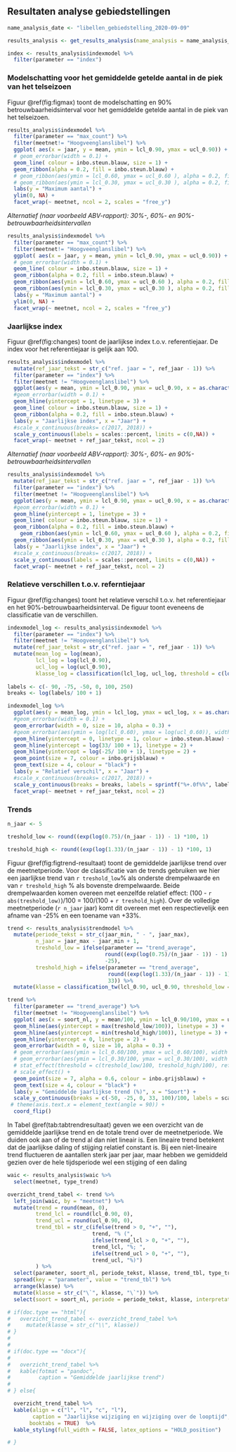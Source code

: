 
## Resultaten analyse gebiedstellingen 

```r
name_analysis_date <- "libellen_gebiedstelling_2020-09-09"

results_analysis <- get_results_analysis(name_analysis = name_analysis_date)

index <- results_analysis$indexmodel %>%
  filter(parameter == "index")
```


### Modelschatting voor het gemiddelde getelde aantal in de piek van het telseizoen

Figuur \@ref(fig:figmax) toont de modelschatting en 90% betrouwbaarheidsinterval voor het gemiddelde getelde aantal in de piek van het telseizoen.

```r

results_analysis$indexmodel %>%
  filter(parameter == "max_count") %>%
  filter(meetnet!= "Hoogveenglanslibel") %>%
  ggplot( aes(x = jaar, y = mean, ymin = lcl_0.90, ymax = ucl_0.90)) +
  # geom_errorbar(width = 0.1) +
  geom_line( colour = inbo.steun.blauw, size = 1) +
  geom_ribbon(alpha = 0.2, fill = inbo.steun.blauw) + 
  # geom_ribbon(aes(ymin = lcl_0.60, ymax = ucl_0.60 ), alpha = 0.2, fill = inbo.steun.blauw) + 
  # geom_ribbon(aes(ymin = lcl_0.30, ymax = ucl_0.30 ), alpha = 0.2, fill = inbo.steun.blauw) + 
  labs(y = "Maximum aantal") +
  ylim(0, NA) +
  facet_wrap(~ meetnet, ncol = 2, scales = "free_y")

```

*Alternatief (naar voorbeeld ABV-rapport): 30%-, 60%- en 90%-betrouwbaarheidsintervallen*

```r

results_analysis$indexmodel %>%
  filter(parameter == "max_count") %>%
  filter(meetnet!= "Hoogveenglanslibel") %>%
  ggplot( aes(x = jaar, y = mean, ymin = lcl_0.90, ymax = ucl_0.90)) +
  # geom_errorbar(width = 0.1) +
  geom_line( colour = inbo.steun.blauw, size = 1) +
  geom_ribbon(alpha = 0.2, fill = inbo.steun.blauw) + 
  geom_ribbon(aes(ymin = lcl_0.60, ymax = ucl_0.60 ), alpha = 0.2, fill = inbo.steun.blauw) + 
  geom_ribbon(aes(ymin = lcl_0.30, ymax = ucl_0.30 ), alpha = 0.2, fill = inbo.steun.blauw) + 
  labs(y = "Maximum aantal") +
  ylim(0, NA) +
  facet_wrap(~ meetnet, ncol = 2, scales = "free_y")
```



### Jaarlijkse index

Figuur \@ref(fig:changes) toont de jaarlijkse index t.o.v. referentiejaar. De index voor het referentiejaar is gelijk aan 100. 

```r

results_analysis$indexmodel %>%
  mutate(ref_jaar_tekst = str_c("ref. jaar = ", ref_jaar - 1)) %>%
  filter(parameter == "index") %>%
  filter(meetnet != "Hoogveenglanslibel") %>%
  ggplot(aes(y = mean, ymin = lcl_0.90, ymax = ucl_0.90, x = as.character(jaar), group = meetnet)) +
  #geom_errorbar(width = 0.1) +
  geom_hline(yintercept = 1, linetype = 3) +
  geom_line( colour = inbo.steun.blauw, size = 1) +
  geom_ribbon(alpha = 0.2, fill = inbo.steun.blauw) +  
  labs(y = "Jaarlijkse index", x = "Jaar") +
  #scale_x_continuous(breaks= c(2017, 2018)) +
  scale_y_continuous(labels = scales::percent, limits = c(0,NA)) +
  facet_wrap(~ meetnet + ref_jaar_tekst, ncol = 2)

```


*Alternatief (naar voorbeeld ABV-rapport): 30%-, 60%- en 90%-betrouwbaarheidsintervallen*

```r

results_analysis$indexmodel %>%
  mutate(ref_jaar_tekst = str_c("ref. jaar = ", ref_jaar - 1)) %>%
  filter(parameter == "index") %>%
  filter(meetnet != "Hoogveenglanslibel") %>%
  ggplot(aes(y = mean, ymin = lcl_0.90, ymax = ucl_0.90, x = as.character(jaar), group = meetnet)) +
  #geom_errorbar(width = 0.1) +
  geom_hline(yintercept = 1, linetype = 3) +
  geom_line( colour = inbo.steun.blauw, size = 1) +
  geom_ribbon(alpha = 0.2, fill = inbo.steun.blauw) + 
    geom_ribbon(aes(ymin = lcl_0.60, ymax = ucl_0.60 ), alpha = 0.2, fill = inbo.steun.blauw) + 
  geom_ribbon(aes(ymin = lcl_0.30, ymax = ucl_0.30 ), alpha = 0.2, fill = inbo.steun.blauw) + 
  labs(y = "Jaarlijkse index", x = "Jaar") +
  #scale_x_continuous(breaks= c(2017, 2018)) +
  scale_y_continuous(labels = scales::percent, limits = c(0,NA)) +
  facet_wrap(~ meetnet + ref_jaar_tekst, ncol = 2)
```

### Relatieve verschillen t.o.v. referntiejaar

Figuur \@ref(fig:changes) toont het relatieve verschil t.o.v. het referentiejaar en het 90%-betrouwbaarheidsinterval. De figuur toont eveneens de classificatie van de verschillen. 

```r

indexmodel_log <- results_analysis$indexmodel %>%
  filter(parameter == "index") %>%
  filter(meetnet != "Hoogveenglanslibel") %>%
  mutate(ref_jaar_tekst = str_c("ref. jaar = ", ref_jaar - 1)) %>%
  mutate(mean_log = log(mean),
         lcl_log = log(lcl_0.90),
         ucl_log = log(ucl_0.90),
         klasse_log = classification(lcl_log, ucl_log, threshold = c(log(0.75), log(1.33)), reference = 0)) 
  
labels <- c(- 90, -75, -50, 0, 100, 250)
breaks <- log(labels/ 100 + 1)

indexmodel_log %>%
  ggplot(aes(y = mean_log, ymin = lcl_log, ymax = ucl_log, x = as.character(jaar), group = meetnet, label = klasse_log)) +
  #geom_errorbar(width = 0.1) +
  geom_errorbar(width = 0, size = 10, alpha = 0.3) +
  #geom_errorbar(aes(ymin = log(lcl_0.60), ymax = log(ucl_0.60)), width = 0, size = 10, alpha = 0.3) +
  geom_hline(yintercept = 0, linetype = 1, colour = inbo.steun.blauw) +
  geom_hline(yintercept = log(33/ 100 + 1), linetype = 2) +
  geom_hline(yintercept = log(-25/ 100 + 1), linetype = 2) +
  geom_point(size = 7, colour = inbo.grijsblauw) +
  geom_text(size = 4, colour = "black") +
  labs(y = "Relatief verschil", x = "Jaar") +
  #scale_x_continuous(breaks= c(2017, 2018)) +
  scale_y_continuous(breaks = breaks, labels = sprintf("%+.0f%%", labels)) +
  facet_wrap(~ meetnet + ref_jaar_tekst, ncol = 2)

```



### Trends

```r

n_jaar <- 5

treshold_low <- round((exp(log(0.75)/(n_jaar - 1)) - 1) *100, 1)

treshold_high <- round((exp(log(1.33)/(n_jaar - 1)) - 1) *100, 1)
```


Figuur \@ref(fig:figtrend-resultaat) toont de gemiddelde jaarlijkse trend over de meetnetperiode. Voor de classificatie van de trends gebruiken we hier een jaarlijkse trend van  `r treshold_low`% als onderste  drempelwaarde en van `r treshold_high` % als bovenste drempelwaarde. Beide drempelwaarden komen overeen met eenzelfde relatief effect: (100 - `r abs(treshold_low)`)/100 = 100/(100 + `r treshold_high`). Over de volledige meetnetperiode (`r n_jaar` jaar) komt dit overeen met een respectievelijk een afname van -25% en een toename van +33%.

```r


trend <- results_analysis$trendmodel %>%
  mutate(periode_tekst = str_c(jaar_min, " - ", jaar_max),
         n_jaar = jaar_max - jaar_min + 1,
         treshold_low = ifelse(parameter == "trend_average", 
                               round((exp(log(0.75)/(n_jaar - 1)) - 1) *100, 1),
                               -25),
         treshold_high = ifelse(parameter == "trend_average", 
                                round((exp(log(1.33)/(n_jaar - 1)) - 1) *100, 1),
                                33)) %>%
  mutate(klasse = classification_tw(lcl_0.90, ucl_0.90, threshold_low = treshold_low, treshold_high =  treshold_high, reference = 0)) 

trend %>%
  filter(parameter == "trend_average") %>%
  filter(meetnet != "Hoogveenglanslibel") %>%
  ggplot( aes(x = soort_nl, y = mean/100, ymin = lcl_0.90/100, ymax = ucl_0.90/100, label = klasse)) +
  geom_hline(aes(yintercept = max(treshold_low/100)), linetype = 3) +
  geom_hline(aes(yintercept = min(treshold_high/100)), linetype = 3) +
  geom_hline(yintercept = 0, linetype = 2) +
  geom_errorbar(width = 0, size = 10, alpha = 0.3) +
  # geom_errorbar(aes(ymin = lcl_0.60/100, ymax = ucl_0.60/100), width = 0, size = 10, alpha = 0.3) +
  # geom_errorbar(aes(ymin = lcl_0.30/100, ymax = ucl_0.30/100), width = 0, size = 10, alpha = 0.3) +
  # stat_effect(threshold = c(treshold_low/100, treshold_high/100), reference = 0, size = 3) +
  # scale_effect() +
  geom_point(size = 7, alpha = 0.6, colour = inbo.grijsblauw) +
  geom_text(size = 4, colour = "black") +
  labs(y = "Gemiddelde jaarlijkse trend (%)", x = "Soort") +
  scale_y_continuous(breaks = c(-50, -25, 0, 33, 100)/100, labels = scales::percent) +
 # theme(axis.text.x = element_text(angle = 90)) +
  coord_flip() 

```

In Tabel \@ref(tab:tabtrendresultaat) geven we een overzicht van de gemiddelde jaarlijkse trend en de totale trend over de meetnetperiode. We duiden ook aan of de trend al dan niet lineair is. Een lineaire trend betekent dat de jaarlijkse daling of stijging relatief constant is. Bij een niet-lineaire trend fluctueren de aantallen sterk jaar per jaar, maar hebben we gemiddeld gezien over de hele tijdsperiode wel een stijging of een daling

```r

waic <- results_analysis$waic %>%
  select(meetnet, type_trend)

overzicht_trend_tabel <- trend %>%
  left_join(waic, by = "meetnet") %>%
  mutate(trend = round(mean, 0),
         trend_lcl = round(lcl_0.90, 0),
         trend_ucl = round(ucl_0.90, 0),
         trend_tbl = str_c(ifelse(trend > 0, "+", ""),
                           trend, "% (",
                           ifelse(trend_lcl > 0, "+", ""),
                           trend_lcl, "%; ",
                           ifelse(trend_ucl > 0, "+", ""),
                           trend_ucl, "%)")
         ) %>%
  select(parameter, soort_nl, periode_tekst, klasse, trend_tbl, type_trend) %>%
  spread(key = "parameter", value = "trend_tbl") %>%
  arrange(klasse) %>%
  mutate(klasse = str_c("\`", klasse, "\`")) %>%
  select(soort = soort_nl, periode = periode_tekst, klasse, interpretatie = type_trend, "jaarlijkse wijziging" = trend_average, "wijziging over de looptijd" = trend_total)

# if(doc.type == "html"){
#   overzicht_trend_tabel <- overzicht_trend_tabel %>%
#     mutate(klasse = str_c("\\", klasse))
# }
# 
# 
# if(doc.type == "docx"){
#   
#   overzicht_trend_tabel %>%
#   kable(fotmat = "pandoc",
#         caption = "Gemiddelde jaarlijkse trend")
#   
# } else{

  overzicht_trend_tabel %>%
  kable(align = c("l", "l", "c", "l"),
        caption = "Jaarlijkse wijziging en wijziging over de looptijd",
       booktabs = TRUE)  %>%
  kable_styling(full_width = FALSE, latex_options = "HOLD_position")

# }

  
```



